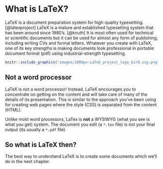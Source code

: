# What is LaTeX? {#latex}

LaTeX is a document preparation system for high-quality typesetting. [@latexproject] LaTeX is a mature and established typesetting system that has been around since 1980's. [@knuth] It is most often used for technical or scientific documents but it can be used for almost any form of publishing, including writing CVs and formal letters. Whatever you create with LaTeX, one of its key strengths is making documents look professional in portable document format (pdf) using industrial-strength typesetting.

```r
knitr::include_graphics("images/1000px-LaTeX_project_logo_bird.svg.png")
```

## Not a word processor
LaTeX is not a word processor! Instead, LaTeX encourages you to concentrate on getting on the content and will take care of many of the details of its presentation. This is similar to the approach you've been using for creating web pages where the style (CSS) is separated from the content (HTML).

Unlike most word processors, LaTex is **not** a WYSIWYG (what you see is what you get) system. The document you edit (a `*.tex` file) is not your final output (its usually a `*.pdf` file).

## So what is LaTeX then?

The best way to understand LaTeX is to create some documents which we'll do in the next chapter.
